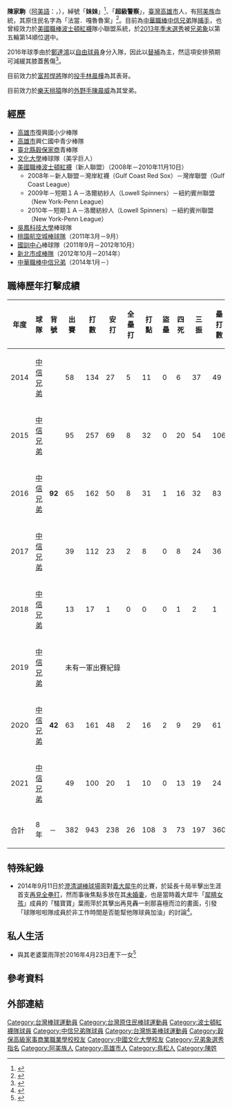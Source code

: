 {{For|同名的香港本土派人士|陳家駒 (香港)}}
{{Infobox CPBL player|
|name=陳家駒|
|image=2015陳家駒.jpg|
|width=200|
|position=捕手|
|team=中信兄弟|
|number=42|
|bats=左|
|throws=右|
|birthdate={{birth_date_and_age|1989|4|7|mf=y}}|
|birthplace={{TWN}}[[高雄市|高雄市]][[鳥松區|鳥松區]]|
|debutdate=4月2日
|debutyear=2014年
|debutteam=中信兄弟
|statyear=2021年球季
|stat1label=打擊率
|stat1value=0.252
|stat2label=全壘打
|stat2value=26
|stat3label=打點
|stat3value=108
|stat4label=盜壘
|stat4value=3
|teams=<nowiki></nowiki> 
'''MLB'''
*[[波士頓紅襪|波士頓紅襪]]（小聯盟，2008年－2010年11月10日）
'''CPBL'''
*[[中信兄弟|中信兄弟]]（2014年－）
|awards=<nowiki></nowiki>
*中華職棒年度總冠軍：2021
*[[中華職棒金手套獎|中華職棒金手套獎]]（捕手）：2015、2020
}}

'''陳家駒'''（[[阿美語|阿美語]]：{{lang|ami|'''Fatang Kaloloan'''}}，{{bd|1989年|4月7日|catIdx=C陳}}），綽號「'''妹妹'''」<ref>{{Cite web |url=http://sports.ettoday.net/news/469431 |title=中職／妹妹加強體能　陳家駒迎接全新賽季 |accessdate=2016-05-07 |archive-date=2016-06-04 |archive-url=https://web.archive.org/web/20160604071139/http://sports.ettoday.net/news/469431 |dead-url=no }}</ref>、「'''超級警察'''」，[[臺灣|臺灣]][[高雄市|高雄市]]人，有[[阿美族|阿美族]]血統，其原住民名字為「法當．嘎魯魯案」<ref>{{Cite web |url=http://sports.ettoday.net/news/421343 |title=中職／陳家駒不忘本原名法當 要去他家需經大膽路 |accessdate=2016-05-07 |archive-date=2016-06-04 |archive-url=https://web.archive.org/web/20160604073549/http://sports.ettoday.net/news/421343 |dead-url=no }}</ref>。目前為[[中華職棒|中華職棒]][[中信兄弟|中信兄弟]]隊[[捕手|捕手]]，也曾經效力於[[美國職棒大聯盟|美國職棒]][[波士頓紅襪|波士頓紅襪]]隊小聯盟系統，於[[中華職棒歷年選秀會|2013年季末選秀]]被[[兄弟象|兄弟象]]以第五輪第14順位選中。

2016年球季由於[[鄭達鴻|鄭達鴻]]以[[自由球員|自由球員]]身分入隊，因此以[[替補|替補]]為主，然這項安排預期可減緩其膝蓋舊傷<ref>{{Cite web |url=http://sports.ltn.com.tw/news/paper/926252 |title=關鍵咖／陳家駒左膝行不行? |accessdate=2016-05-07 |archive-date=2016-05-03 |archive-url=https://web.archive.org/web/20160503090717/http://sports.ltn.com.tw/news/paper/926252 |dead-url=no }}</ref>。

目前效力於[[富邦悍將|富邦悍將]]隊的[[投手|投手]][[林晨樺|林晨樺]]為其表哥。

目前效力於[[樂天桃猿|樂天桃猿]]隊的[[外野手|外野手]][[陳晨威|陳晨威]]為其堂弟。

==經歷==
*[[高雄市|高雄市]]復興國小少棒隊
*[[高雄市|高雄市]]興仁國中青少棒隊
*[[新北市|臺北縣]][[穀保家商|穀保家商]]青棒隊
*[[文化大學|文化大學]]棒球隊（美孚巨人）
*[[美國職棒|美國職棒]][[波士頓紅襪|波士頓紅襪]]（新人聯盟）（2008年－2010年11月10日）
**2008年－新人聯盟－灣岸紅襪（Gulf Coast Red Sox）－灣岸聯盟（Gulf Coast League）
**2009年－短期１Ａ－洛爾紡紗人（Lowell Spinners）－紐約賓州聯盟（New York-Penn League）
**2010年－短期１Ａ－洛爾紡紗人（Lowell Spinners）－紐約賓州聯盟（New York-Penn League）
*[[吳鳳科技大學|吳鳳科技大學]]棒球隊
*[[桃園航空城棒球隊|桃園航空城棒球隊]]（2011年3月－9月）
*[[國訓中心|國訓中心]]棒球隊（2011年9月－2012年10月）
*[[新北市成棒隊|新北市成棒隊]]（2012年10月－2014年）
*[[中華職棒|中華職棒]][[中信兄弟|中信兄弟]]（2014年1月－）

==職棒歷年打擊成績==
{| class="wikitable" width="1000px"
|- align="center" 
!年度!!球隊!!背號!!出賽!!打數!!安打!!全壘打!!打點!!盜壘!!四死!!三振!!壘打數!!雙殺打!!打擊率!!上壘率!!長打率!!OPS
|- align=center
|2014||[[中信兄弟|中信兄弟]]||rowspan=5|'''92'''||58||134||27||5||11||0||6||37||49||1||0.201||0.236||0.366||0.602
|- align=center
|2015||[[中信兄弟|中信兄弟]]||95||257||69||8||32||0||20||54||106||5||0.268||0.318||0.412||0.730
|- align=center
|2016||[[中信兄弟|中信兄弟]]||65||162||50||8||31||1||16||32||83||0||0.309||0.369||0.512||0.881
|- align=center
|2017||[[中信兄弟|中信兄弟]]||39||112||23||2||8||0||8||24||36||2||0.205||0.258||0.321||0.579
|- align=center
|2018||[[中信兄弟|中信兄弟]]||13||17||1||0||0||0||1||2||1||2||0.059||0.111||0.059||0.170
|- align="center"
|2019||[[中信兄弟|中信兄弟]]||rowspan=3|'''42'''||colspan=14|未有一軍出賽紀錄
|- align="center"
|2020||[[中信兄弟|中信兄弟]]||63||161||48||2||16||2||9||29||61||1||0.298||0.329||0.379||0.708
|- align="center"
|2021||[[中信兄弟|中信兄弟]]||49||100||20||1||10||0||13||19||24||4||0.200||0.289||0.240||0.529
|- style="color:black; background-color:yellow" align="center"
|合計||8年||－||382||943||238||26||108||3||73||197||360||13||0.252||0.300||0.382||0.682
|}

==特殊紀錄==
*2014年9月11日於[[澄清湖棒球場|澄清湖棒球場]]面對[[義大犀牛|義大犀牛]]的比賽，於延長十局半擊出生涯首支[[再見全壘打|再見全壘打]]，然而事後焦點多放在其[[未婚妻|未婚妻]]，也是當時義大犀牛「[[犀晴女孩|犀睛女孩]]」成員的「騷寶寶」葉雨萍於其擊出再見轟一剎那喜極而泣的畫面，引發「球隊啦啦隊成員於非工作時間是否能幫他隊球員加油」的討論<ref>{{Cite web |url=http://www.appledaily.com.tw/realtimenews/article/new/20140912/468533/ |title=【更新】騷寶寶喜極而泣惹議　陳家駒：我們早就訂婚了 |accessdate=2016-05-07 |archive-date=2016-05-20 |archive-url=https://web.archive.org/web/20160520005141/http://www.appledaily.com.tw/realtimenews/article/new/20140912/468533 |dead-url=no }}</ref>。

==私人生活==
*與其老婆葉雨萍於2016年4月23日產下一女<ref>{{Cite web |url=http://www.appledaily.com.tw/realtimenews/article/new/20160426/847559/ |title=騷寶寶生女兒　陳家駒當爸爸了 |accessdate=2016-05-07 |archive-date=2016-05-01 |archive-url=https://web.archive.org/web/20160501025705/http://www.appledaily.com.tw/realtimenews/article/new/20160426/847559/ |dead-url=no }}</ref>

==參考資料==
{{Reflist}}

==外部連結==
{{台灣棒球維基館}}
{{中華職棒球員資料|id=E0J9|name=陳家駒}}
{{Baseball-reference|id=chen--003chi|name=陳家駒}}
{{start box}}
{{s-awards}}
{{s-before|[[黃浩然_(棒球運動員)|黃浩然]]<br>[[林祐樂|林祐樂]]}}
{{s-title|[[中華職棒金手套獎|中華職棒金手套獎]]（捕手）|2015年<br>2020年}}
{{s-after|[[林泓育|林泓育]]<br>現任}}
{{end box}}
{{中信兄弟隊球員名單}}
{{中信兄弟2021年中華職棒總冠軍}}
{{百世博國際有限公司}}
{{DEFAULTSORT:Chen Chia Chu}}
[[Category:台灣棒球運動員|Category:台灣棒球運動員]]
[[Category:台灣原住民棒球運動員|Category:台灣原住民棒球運動員]]
[[Category:波士頓紅襪隊球員|Category:波士頓紅襪隊球員]]
[[Category:中信兄弟隊球員|Category:中信兄弟隊球員]]
[[Category:台灣旅美棒球運動員|Category:台灣旅美棒球運動員]]
[[Category:穀保高級家事商業職業學校校友|Category:穀保高級家事商業職業學校校友]]
[[Category:中國文化大學校友|Category:中國文化大學校友]]
[[Category:兄弟象選秀指名|Category:兄弟象選秀指名]]
[[Category:阿美族人|Category:阿美族人]]
[[Category:高雄市人|Category:高雄市人]]
[[Category:鳥松人|Category:鳥松人]]
[[Category:陳姓|Category:陳姓]]